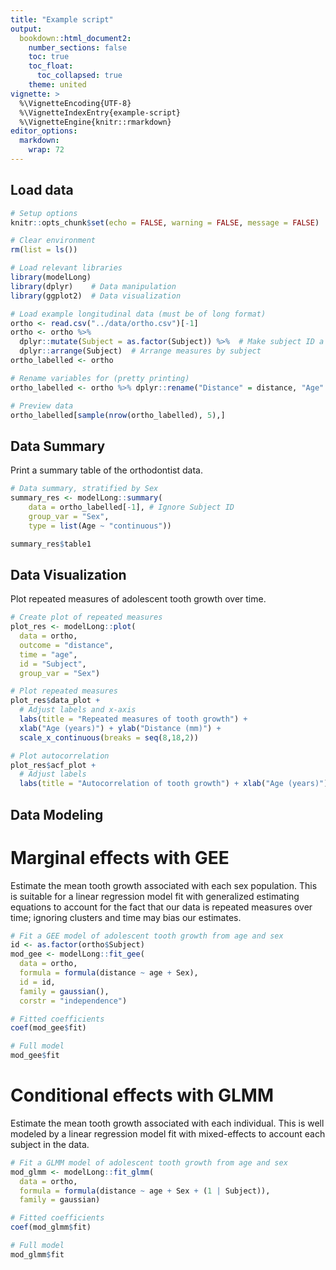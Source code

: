 ```yaml
---
title: "Example script"
output: 
  bookdown::html_document2:
    number_sections: false
    toc: true
    toc_float:
      toc_collapsed: true
    theme: united
vignette: >
  %\VignetteEncoding{UTF-8}
  %\VignetteIndexEntry{example-script}
  %\VignetteEngine{knitr::rmarkdown}
editor_options: 
  markdown: 
    wrap: 72
---
```


## Load data

```r
# Setup options
knitr::opts_chunk$set(echo = FALSE, warning = FALSE, message = FALSE)

# Clear environment
rm(list = ls())

# Load relevant libraries
library(modelLong)
library(dplyr)    # Data manipulation
library(ggplot2)  # Data visualization

# Load example longitudinal data (must be of long format)
ortho <- read.csv("../data/ortho.csv")[-1]
ortho <- ortho %>%
  dplyr::mutate(Subject = as.factor(Subject)) %>%  # Make subject ID a factor
  dplyr::arrange(Subject)  # Arrange measures by subject
ortho_labelled <- ortho

# Rename variables for (pretty printing) 
ortho_labelled <- ortho %>% dplyr::rename("Distance" = distance, "Age" = age)

# Preview data
ortho_labelled[sample(nrow(ortho_labelled), 5),]
```

## Data Summary

Print a summary table of the orthodontist data.

```r
# Data summary, stratified by Sex
summary_res <- modelLong::summary(
    data = ortho_labelled[-1], # Ignore Subject ID
    group_var = "Sex",
    type = list(Age ~ "continuous"))

summary_res$table1 
```

## Data Visualization

Plot repeated measures of adolescent tooth growth over time.

```r
# Create plot of repeated measures
plot_res <- modelLong::plot(
  data = ortho, 
  outcome = "distance", 
  time = "age", 
  id = "Subject",
  group_var = "Sex")

# Plot repeated measures
plot_res$data_plot +
  # Adjust labels and x-axis
  labs(title = "Repeated measures of tooth growth") +
  xlab("Age (years)") + ylab("Distance (mm)") +
  scale_x_continuous(breaks = seq(8,18,2))

# Plot autocorrelation
plot_res$acf_plot +
  # Adjust labels
  labs(title = "Autocorrelation of tooth growth") + xlab("Age (years)")
```

## Data Modeling

# Marginal effects with GEE

Estimate the mean tooth growth associated with each sex population. This is suitable for a linear regression model fit with generalized estimating equations to account for the fact that our data is repeated measures over time; ignoring clusters and time may bias our estimates.

```r
# Fit a GEE model of adolescent tooth growth from age and sex
id <- as.factor(ortho$Subject)
mod_gee <- modelLong::fit_gee(
  data = ortho, 
  formula = formula(distance ~ age + Sex), 
  id = id,
  family = gaussian(), 
  corstr = "independence")

# Fitted coefficients
coef(mod_gee$fit)

# Full model
mod_gee$fit
```

# Conditional effects with GLMM

Estimate the mean tooth growth associated with each individual. This is well modeled by a  linear regression model fit with mixed-effects to account each subject in the data.

```r
# Fit a GLMM model of adolescent tooth growth from age and sex
mod_glmm <- modelLong::fit_glmm(
  data = ortho,
  formula = formula(distance ~ age + Sex + (1 | Subject)),
  family = gaussian)

# Fitted coefficients
coef(mod_glmm$fit)

# Full model
mod_glmm$fit
```

